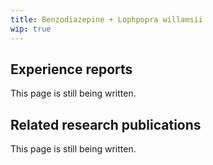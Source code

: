 ---
title: Benzodiazepine + Lophpopra willamsii
wip: true
---

## Experience reports

This page is still being written.

## Related research publications

This page is still being written.

